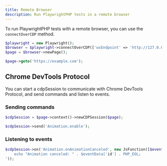 ```yaml
---
title: Remote Browser
description: Run PlaywrightPHP tests in a remote browser
---
```


To run PlaywrightPHP tests with a remote browser, you can use the `connectOverCDP` method.

```php
$playwright = new Playwright();
$browser = $playwright->connectOverCDP(['wsEndpoint' => 'http://127.0.0.1:9222']);
$page = $browser->newPage();

$page->goto('https://example.com');
```

## Chrome DevTools Protocol

You can start a cdpSession to communicate with Chrome DevTools Protocol, and send commands and listen to events.

### Sending commands

```php
$cdpSession = $page->context()->newCDPSession($page);

$cdpSession->send('Animation.enable');
```

### Listening to events

```php
$cdpSession->on('Animation.onAnimationCanceled', new JsFunction([$eventData], '
    echo "Animation canceled: " . $eventData['id'] . PHP_EOL;
'));
```

